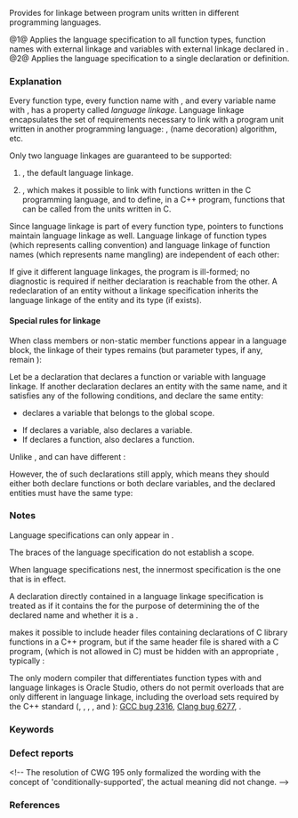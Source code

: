 {{title|Language linkage}}
{{cpp/language/declarations/navbar}}
Provides for linkage between program units written in different programming languages.

{{rrev|since=c++20|
This can also be used to detach a declaration from its module. See {{rlp|modules#Module ownership|Module ownership}}.
}}

{{sdsc begin}}
{{sdsc|num=1|1=
{{ttb|extern}} {{spar|string-literal}} {{ttb|{}} {{spar optional|declaration-seq}} {{ttb|}&lt;!----&gt;}}
}}
{{sdsc|num=2|1=
{{ttb|extern}} {{spar|string-literal}} {{spar|declaration}}
}}
{{sdsc end}}
@1@ Applies the language specification {{spar|string-literal}} to all function types, function names with external linkage and variables with external linkage declared in {{spar|declaration-seq}}.
@2@ Applies the language specification {{spar|string-literal}} to a single declaration or definition.

{{par begin}}
{{par|{{spar|string-literal}}|an {{rlp|string literal#Unevaluated strings|unevaluated string literal}} that names the required language linkage}}
{{par|{{spar|declaration-seq}}|a sequence of declarations, which may include nested linkage specifications}}
{{par|{{spar|declaration}}|a declaration}}
{{par end}}

===Explanation===
Every function type, every function name with {{rlp|storage duration|external linkage}}, and every variable name with {{rlp|storage duration|external linkage}}, has a property called ''language linkage''. Language linkage encapsulates the set of requirements necessary to link with a program unit written in another programming language: {{enwiki|calling convention}}, {{enwiki|name mangling}} (name decoration) algorithm, etc.

Only two language linkages are guaranteed to be supported:
# {{c/core|"C++"}}, the default language linkage.
# {{c/core|"C"}}, which makes it possible to link with functions written in the C programming language, and to define, in a C++ program, functions that can be called from the units written in C.

{{source|1=
extern "C"
{
    int open(const char *path_name, int flags); // C function declaration
}

int main()
{
    int fd = open("test.txt", 0); // calls a C function from a C++ program
}

// This C++ function can be called from C code
extern "C" void handler(int)
{
    std::cout &lt;&lt; "Callback invoked\n"; // It can use C++
}
}}

Since language linkage is part of every function type, pointers to functions maintain language linkage as well. Language linkage of function types (which represents calling convention) and language linkage of function names (which represents name mangling) are independent of each other:

{{source|1=
extern "C" void f1(void(*pf)()); // declares a function f1 with C linkage,
                             // which returns void and takes a pointer to a C function
                             // which returns void and takes no parameters

extern "C" typedef void FUNC(); // declares FUNC as a C function type that returns void
                                // and takes no parameters

FUNC f2;            // the name f2 has C++ linkage, but its type is C function
extern "C" FUNC f3; // the name f3 has C linkage and its type is C function void()
void (*pf2)(FUNC*); // the name pf2 has C++ linkage, and its type is
                    // "pointer to a C++ function which returns void and takes one
                    // argument of type 'pointer to the C function which returns void
                    // and takes no parameters'"

extern "C"
{
    static void f4(); // the name of the function f4 has internal linkage (no language)
                      // but the function's type has C language linkage
}
}}

If {{rlp|conflicting declarations#Multiple declarations of the same entity|two declarations of an entity}} give it different language linkages, the program is ill-formed; no diagnostic is required if neither declaration is reachable from the other. A redeclaration of an entity without a linkage specification inherits the language linkage of the entity and its type (if exists).

{{source|
extern "C" int f();
extern "C++" int f(); // Error: different language linkages

extern "C" int g();
int g(); // OK, has C language linkage

int h(); // has C++ language linkage by default
extern "C" int h(); // Error: different language linkages
}}

====Special rules for {{c/core|"C"}} linkage====
When class members{{rev inl|since=c++20|, friend functions with a trailing {{rlp|constraints#Requires clauses|{{c/core|requires}} clause}},}} or non-static member functions appear in a {{c/core|"C"}} language block, the linkage of their types remains {{c/core|"C++"}} (but parameter types, if any, remain {{c/core|"C"}}):
{{source|
extern "C"
{
    class X
    {
        void mf();           // the function mf and its type have C++ language linkage
        void mf2(void(*)()); // the function mf2 has C++ language linkage;
                             // the parameter has type “pointer to C function”
    };
}

template&lt;typename T&gt;
struct A { struct B; };

extern "C"
{
    template&lt;typename T&gt;
    struct A&lt;T&gt;::B
    {
        friend void f(B*) requires true {} // C language linkage ignored
    };
}

namespace Q
{
    extern "C" void f(); // not ill-formed
}
}}

Let {{tt|C}} be a declaration that declares a function or variable with {{c/core|"C"}} language linkage. If another declaration {{tt|D}} declares an entity with the same name, and it satisfies any of the following conditions, {{tt|C}} and {{tt|D}} declare the same entity:
* {{tt|D}} declares a variable that belongs to the global scope.
* If {{tt|C}} declares a variable, {{tt|D}} also declares a variable.
* If {{tt|C}} declares a function, {{tt|D}} also declares a function.

Unlike {{rlp|conflicting declarations#Multiple declarations of the same entity|regular redeclarations}}, {{tt|C}} and {{tt|D}} can have different {{rlp|scope|target scopes}}:
{{source|
extern "C"
{
    int x;
    int f();
    int g() { return 1; }
}

namespace A
{
    int x;                // Error: redefines “x”
    int f();              // OK, redeclares “f”
    int g() { return 1; } // Error: redefines “g”
}
}}

However, the {{rlpsd|conflicting declarations#Restrictions}} of such declarations still apply, which means they should either both declare functions or both declare variables, and the declared entities must have the same type:
{{source|
namespace A
{
    extern "C" int x();
    extern "C" int y();
}

int x; // Error: redeclares “x” as a different kind of entity

namespace B
{
    void y(); // Error: redeclares “y” with a different type
}
}}

===Notes===
Language specifications can only appear in {{rlpsd|scope#Namespace scope}}.

The braces of the language specification do not establish a scope.

When language specifications nest, the innermost specification is the one that is in effect.

A declaration directly contained in a language linkage specification is treated as if it contains the {{rlp|storage duration|{{c/core|extern}} specifier}} for the purpose of determining the {{rlpsd|storage duration#Linkage}} of the declared name and whether it is a {{rlp|definition}}.
{{source|1=
extern "C" int x; // a declaration and not a definition
// The above line is equivalent to extern "C" { extern int x; }

extern "C" { int x; } // a declaration and definition

extern "C" double f();
static double f(); // error: linkage conflict

extern "C" static void g(); // error: linkage conflict
}}

{{c/core|extern "C"}} makes it possible to include header files containing declarations of C library functions in a C++ program, but if the same header file is shared with a C program, {{c/core|extern "C"}}  (which is not allowed in C) must be hidden with an appropriate {{ltt|cpp/preprocessor/conditional|#ifdef}}, typically {{ltt|cpp/preprocessor/replace#Predefined macros|__cplusplus}}:
{{source|1=
#ifdef __cplusplus
extern "C" int foo(int, int); // C++ compiler sees this
#else
int foo(int, int);            // C compiler sees this
#endif
}}

The only modern compiler that differentiates function types with {{c/core|"C"}} and {{c/core|"C++"}} language linkages is Oracle Studio, others do not permit overloads that are only different in language linkage, including the overload sets required by the C++ standard ({{lc|std::qsort}}, {{lc|std::bsearch}}, {{lc|std::signal}}, {{lc|std::atexit}}, and {{lc|std::at_quick_exit}}): [https://gcc.gnu.org/bugzilla/show_bug.cgi?id=2316 GCC bug 2316], [https://bugs.llvm.org/show_bug.cgi?id=6277 Clang bug 6277], {{cwg|1555}}.

{{source|1=
extern "C"   using c_predfun   = int(const void*, const void*);
extern "C++" using cpp_predfun = int(const void*, const void*);

// ill-formed, but accepted by most compilers
static_assert(std::is_same&lt;c_predfun, cpp_predfun&gt;::value,
              "C and C++ language linkages shall not differentiate function types.");

// following declarations do not declare overloads in most compilers
// because c_predfun and cpp_predfun are considered to be the same type
void qsort(void* base, std::size_t nmemb, std::size_t size, c_predfun*   compar);
void qsort(void* base, std::size_t nmemb, std::size_t size, cpp_predfun* compar);
}}

===Keywords===
{{ltt|cpp/keyword/extern}}

===Defect reports===
{{dr list begin}}
{{dr list item|wg=cwg|dr=4|std=C++98|before=names with internal linkage can have language linkages|after=limited to names with external linkage}}
&lt;!-- The resolution of CWG 195 only formalized the wording with the concept of 'conditionally-supported', the actual meaning did not change. --&gt;
{{dr list item|wg=cwg|dr=341|std=C++98|before=a function with {{c/core|"C"}} language linkage can&lt;br&gt;have the same name as a global variable|after=the program is ill-formed in this case&lt;br&gt;(no diagnostic required if they&lt;br&gt;appear in different translation units)}}
{{dr list item|wg=cwg|dr=564|std=C++98|before=the program was ill-formed if two declarations&lt;br&gt;only differ in language linkage specifications&lt;br&gt;(i.e. different string literals following 'extern')|after=the actual language linkages given by&lt;br&gt;the declarations are compared instead}}
{{dr list item|wg=cwg|dr=2460|std=C++20|before=friend functions with a trailing {{c/core|requires}} clause&lt;br&gt;and {{c/core|"C"}} language linkage had conflict behaviors|after={{c/core|"C"}} language linkage&lt;br&gt;is ignored in this case}}
{{dr list item|wg=cwg|dr=2483|std=C++98|before=the linkage of the types of static member functions&lt;br&gt;appear in {{c/core|"C"}} language blocks was {{c/core|"C++"}}|after=the linkage is {{c/core|"C"}}}}
{{dr list end}}

===References===
{{ref std c++23}}
{{ref std|section=9.11|title=Linkage specifications|id=dcl.link}}
{{ref std end}}
{{ref std c++20}}
{{ref std|section=9.11|title=Linkage specifications|id=dcl.link}}
{{ref std end}}
{{ref std c++17}}
{{ref std|section=10.5|title=Linkage specifications|id=dcl.link}}
{{ref std end}}
{{ref std c++14}}
{{ref std|section=7.5|title=Linkage specifications|id=dcl.link}}
{{ref std end}}
{{ref std c++11}}
{{ref std|section=7.5|title=Linkage specifications|id=dcl.link}}
{{ref std end}}
{{ref std c++03}}
{{ref std|section=7.5|title=Linkage specifications|id=dcl.link}}
{{ref std end}}
{{ref std c++98}}
{{ref std|section=7.5|title=Linkage specifications|id=dcl.link}}
{{ref std end}}

{{langlinks|es|ja|ru|zh}}